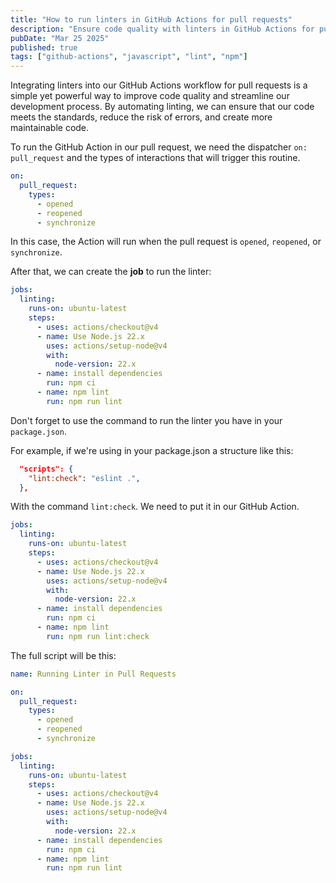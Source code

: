 ```yaml
---
title: "How to run linters in GitHub Actions for pull requests"
description: "Ensure code quality with linters in GitHub Actions for pull requests. Automating linting on opened, reopened, or synchronized PRs."
pubDate: "Mar 25 2025"
published: true
tags: ["github-actions", "javascript", "lint", "npm"]
---
```


Integrating linters into our GitHub Actions workflow for pull requests is a simple yet powerful way to improve code quality and streamline our development process. By automating linting, we can ensure that our code meets the standards, reduce the risk of errors, and create more maintainable code.

To run the GitHub Action in our pull request, we need the dispatcher `on: pull_request` and the types of interactions that will trigger this routine. 

```yml title="on_pull_request.yml"
on:
  pull_request:
    types:
      - opened
      - reopened
      - synchronize
```

In this case, the Action will run when the pull request is `opened`, `reopened`, or `synchronize`.

After that, we can create the **job** to run the linter:

```yml title="on_pull_request.yml"
jobs:
  linting:
    runs-on: ubuntu-latest
    steps:
      - uses: actions/checkout@v4
      - name: Use Node.js 22.x
        uses: actions/setup-node@v4
        with:
          node-version: 22.x
      - name: install dependencies
        run: npm ci
      - name: npm lint
        run: npm run lint
```

Don't forget to use the command to run the linter you have in your `package.json`.

For example, if we're using in your package.json a structure like this:

```json title="package.json"
  "scripts": {
    "lint:check": "eslint .",
  },
```

With the command `lint:check`. We need to put it in our GitHub Action.

```yml title="on_pull_request.yml"
jobs:
  linting:
    runs-on: ubuntu-latest
    steps:
      - uses: actions/checkout@v4
      - name: Use Node.js 22.x
        uses: actions/setup-node@v4
        with:
          node-version: 22.x
      - name: install dependencies
        run: npm ci
      - name: npm lint
        run: npm run lint:check
```

The full script will be this:

```yml title="on_pull_request.yml"
name: Running Linter in Pull Requests

on:
  pull_request:
    types:
      - opened
      - reopened
      - synchronize

jobs:
  linting:
    runs-on: ubuntu-latest
    steps:
      - uses: actions/checkout@v4
      - name: Use Node.js 22.x
        uses: actions/setup-node@v4
        with:
          node-version: 22.x
      - name: install dependencies
        run: npm ci
      - name: npm lint
        run: npm run lint
```
